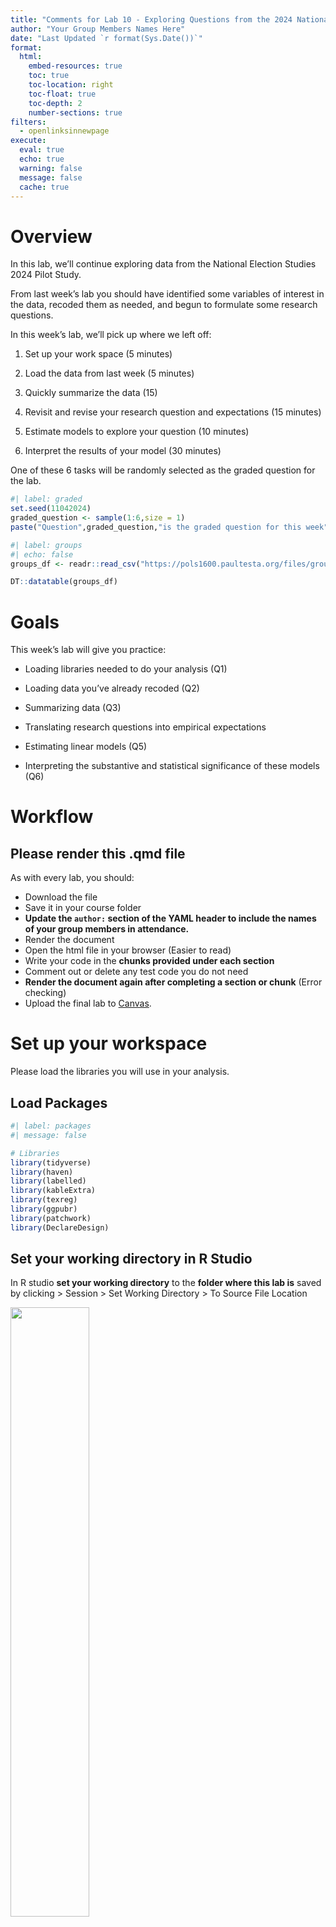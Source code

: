 ```yaml
---
title: "Comments for Lab 10 - Exploring Questions from the 2024 National Elections Pilot Study"
author: "Your Group Members Names Here"
date: "Last Updated `r format(Sys.Date())`"
format:
  html:
    embed-resources: true
    toc: true
    toc-location: right
    toc-float: true
    toc-depth: 2
    number-sections: true
filters:
  - openlinksinnewpage
execute: 
  eval: true
  echo: true
  warning: false
  message: false
  cache: true
---
```



# Overview {.unnumbered}

In this lab, we'll continue exploring data from the National Election Studies 2024 Pilot Study. 

From last week's lab you should have identified some variables of interest in the data, recoded them as needed, and begun to formulate some research questions. 

In this week's lab, we'll pick up where we left off:

1. Set up your work space (5 minutes)

2. Load the data from last week (5 minutes)

3. Quickly summarize the data (15)

4. Revisit and revise your research question and expectations (15 minutes)

5. Estimate models to explore your question (10 minutes)

6. Interpret the results of your model (30 minutes)


One of these 6 tasks will be randomly selected as the graded question for the lab.

```r
#| label: graded
set.seed(11042024)
graded_question <- sample(1:6,size = 1)
paste("Question",graded_question,"is the graded question for this week")
```



```r
#| label: groups
#| echo: false
groups_df <- readr::read_csv("https://pols1600.paultesta.org/files/groups.csv")

DT::datatable(groups_df)
```

# Goals {.unnumbered}

This week's lab will give you practice:

- Loading libraries needed to do your analysis (Q1)

- Loading data you've already recoded (Q2)

- Summarizing data (Q3)

- Translating research questions into empirical expectations
  
- Estimating linear models (Q5)

- Interpreting the substantive and statistical significance of these models (Q6)


# Workflow {.unnumbered}

## Please render this .qmd file {.unnumbered}

As with every lab, you should:

-   Download the file
-   Save it in your course folder
-   **Update the `author:` section of the YAML header to include the names of your group members in attendance.**
-   Render the document
-   Open the html file in your browser (Easier to read)
-   Write your code in the **chunks provided under each section**
-   Comment out or delete any test code you do not need
-   **Render the document again after completing a section or chunk** (Error checking)
-   Upload the final lab to [Canvas](https://canvas.brown.edu/courses/1094972/assignments){target="_blank"}.



# Set up your workspace

Please load the libraries you will use in your analysis.


## Load Packages

```r
#| label: packages
#| message: false

# Libraries
library(tidyverse)
library(haven)
library(labelled)
library(kableExtra)
library(texreg)
library(ggpubr)
library(patchwork)
library(DeclareDesign)
```

## Set your working directory in R Studio

In R studio **set your working directory** to the **folder where this lab is** saved by clicking > Session > Set Working Directory > To Source File Location

![](https://pols1600.paultesta.org/labs/images/09-nes6.png){width=50%}

After doing so uncomment `getwd()` Should print out something like

> "~/Desktop/pols1600/labs/"

Depending on where your lab is saved

```r
#| label: check_wd

# In the Top Panel of RStudio Click
# Session > Set Working Directory > Source File Location

# Uncomment to Check Where Your File is Saved 
# getwd()
```

:::{.callout-note}
If `getwd()` says something like '~/Downloads/' click: "File > Save As" and **save this lab** in your **course folder**. Then **close** the version `09-lab.qmd` that was opened from your Downloads folder and **open** the version of `09-lab.qmd` that now exists in your course folder.
:::


# Load the data from last week.

```r
#| label: datacomments
#| include: false
load("../files/data/nes24.rda")
```

Please uncomment and if needed, update, the code below to load the data from last week

```r
#| label: data

# load("nes24.rda")
```


:::{.callout-note}
You'll need to **have saved** the data from last week's lab to the **same folder** where this lab has been saved. If you didn't save the lab data from last week, you can load a version of the recoded data here:

```r
#| label: backupdata
# load(url("https://pols1600.paultesta.org/files/data/nes24.rda"))
```

:::

# Summarize the data

Use the [code](https://pols1600.paultesta.org/labs/09-lab-comments#create-a-table-of-summary-statistics) from last weeks lab to produce a table of summary statistics.

**Please update the code to include**

- Your specific outcome and predictor variables
- a column for the **standard deviation** of each variable between the `Max` and `N Missing` columns

## Caclulate summary statistics for recoded variables

```r
#| label: sumstats

# Vector of numeric variables to summarize
the_vars <- c(
  "dv_vote_trump2024", 
  "dv_participation",
  "age","education","income",
  "is_white","is_black","is_hispanic","is_asian","is_other",
  "partyid","is_dem","is_rep","is_ind"
)

# Vector of nicely formatted labels for variables
the_labels <- c(
  "Vote for Trump in '24",
  "Acts of Participation in `20",
  "Age","Education", "Income",
  "White", "Black","Hispanic","Asian","Other",
  "Party ID", "Democrat","Republican","Independent"
)

df_summary <- df %>% 
  select(all_of(the_vars)) %>%
  rename_with(~the_labels) %>% 
  pivot_longer(
    cols = everything(),
    names_to = "Variable"
  ) %>% 
  mutate(
    Variable = factor(Variable, levels = the_labels)
  ) %>% 
  group_by(Variable) %>% 
  summarise(
    Min = min(value,na.rm = T),
    p25 = quantile(value, prob = .25,na.rm = T),
    Median = quantile(value, prob = .5,na.rm = T),
    Mean = mean(value, na.rm = T),
    p75 = quantile(value, prob = .75,na.rm = T),
    Max = max(value,na.rm = T),
    SD = sd(value, na.rm=T),
    `N missing` = sum(is.na(value))
  )


```

## Display the results as a formated table

```r
#| label: summarytab

kable(df_summary,
      digits = 2) %>% 
  kable_styling() %>% 
  pack_rows("Outcomes", start_row = 1, end_row = 2) %>% 
  pack_rows("Demographic Predictors", 3, 10) %>% 
  pack_rows("Political Predictors", 11, 14)

```

## Interpret the results

Please use these tables to **describe a typical respondent** to the 2024 NES Pilot Study:

The National Election Study's 2024 Pilot Study contains responses from 1909 individuals. The typical respondent in the data was just under 50 years old, with some college, with an income in the range of \$50k-\$59k. Approximately two-thirds of the sample identified as white, with 13 percent of respondents identifying as Black, 13 percent as Hispanic, 2 percent as Asian. Forty-three percent of respondents identified as Democrats, 38 percent as Republicans, and 20 percent as Independents. The respondents were evenly split in who they would vote for 2024, with 50 percent saying they would Vote for Donald Trump, and 50 percent saying Joe Biden. In the 2020 campaign, the average respondent reported engaging in about 1 act of political participation.

# Formulate a research question and expectations

Please take a moment, revisit and revise your research questions developed in last weeks lab that contains the following:

- A clear research question
- A set of expectations and potential alternative explanations
- The formula for at least two linear models to test these expectations

## Research question

**ME:** How does support for Trump in the 2024 election vary with age and race?

**YOU:**

## Expectations

**ME:** On average, I expect that older voters will be more supportive of Trump, but suspect that this trend varies by race. I expect it will be particularly true among White voters, but less so among people of color. Since, partisanship is likely to be strong predictor of vote choice, I will explore whether these specific relationships hold, once we control for variations in partisan identification which we know varies both by age and race.

**YOU:**

## Linear Model

**ME:** 

I will estimate the following models:

$$
y = \beta_0 + \beta_1 age + \sum\beta_k race_k + \epsilon
$$
If my expectations hold, I expect the coefficient on `age` in this model to be positive, indicating older voters are more likely to vote for Trump. White respondents are the reference category in this model^[Because `white` is first level the factor variable `race`] and so the coefficients on the racial indicators ($\beta_k race$) correspond to how members of each racial group differ from white respondents in their propensity to vote for Trump. I expect all of these coefficients to be negative.

To explore whether the relationship between age and vote choice varies by race, I will fit an interaction model:

$$
y = \beta_0 + \beta_1 age + \sum\beta_k race_k + \epsilon + \sum\beta_{jk} age \times race_k  + \epsilon
$$
This model allows the relationship between age and vote choice to vary by race. For white respondents, the relationship is described by $\beta_1$. Again I expect it to be positive, suggesting older white voters are more likely to vote for trump. For racial minorities, the marginal effect of age for the racial or ethnic group $k$ is described by $\beta_1 + \beta_{jk}$. In general, I expect that the coefficients on $\beta_{jk}$ to be negative such that older racial minorities are less likely to support Trump than older white respondents. 

Finally, I will estimate a model that controls for partisanship. If the relationships between age, and race and vote choice are simply a reflection of differences in partisan identification, then coefficients on these predictors should no longer be statistically significant, while the coefficient on partisanship should positive and statistically significant.

$$
y = \beta_0 + \beta_1 pid + \beta_2 age + \sum\beta_k race_k + \epsilon + \sum\beta_{jk} age \times race_k \epsilon
$$

**You:** 

We will estimate the following models:

$$
y = \beta_0 + \beta_1 ...
$$

$$
y = \beta_0 + \beta_1 ...
$$

# Estimate your models

Below I estimate the three models described above

```r
#| label: models

# Fit models
m1 <- lm_robust(dv_vote_trump2024 ~ age + race_5cat, df)
m2 <- lm_robust(dv_vote_trump2024 ~ age*race_5cat, df)
m3 <- lm_robust(dv_vote_trump2024 ~ age*race_5cat + partyid, df)

```

# Interpret your results

Please produce 

- A regression table presenting of your model
- At least one figure showing predicted values from one model

Interpret your results using both confidence intervals and hypothesis tests to assess the **statistical significance** of your claims and predicted values to help interpret the **substantive significance** of your results

## Regression Table

```r
#| label: regtabME
#| results: asis

htmlreg(list(m1, m2, m3),
        custom.model.names = c(
          "Baseline", "Interaction", "Alternative"
        ),
        caption = "Support for Trump in 2024",
        caption.above = T,
        custom.coef.names = c(
          "(Intercept)",
          "Age",
          "Black",
          "Hispanic",
          "Asian",
          "Other",
          "Age:Black",
          "Age:Hispanic",
          "Age:Asian",
          "Age:Other",
          "Party ID"
        ) ,
        include.ci = F,
        digits = 3)
```


## Visualize predicted values 

```r
#| label: predvalME

# Predictors for m2
pred_dfm2 <- expand_grid(
  age = seq(min(df$age, na.rm =T), max(df$age, na.rm = T)),
  race_5cat = sort(unique(df$race_5cat))
)

# Predictions with confidence intervals
pred_dfm2 <- cbind(
  pred_dfm2,
  predict(m2, newdata = pred_dfm2, interval = "confidence")$fit
)

# Plot predictions from m2

fig_m2 <- pred_dfm2 %>% 
  ggplot(aes(age, fit, col = race_5cat))+
  geom_ribbon(aes(ymin = lwr, ymax = upr, 
    fill = race_5cat
    ),
    alpha = .5)+
  geom_line()+
  facet_wrap( ~ race_5cat)+
  theme_minimal()+
  guides(
    col = "none",
    fill = "none"
  )+
  labs(
    y = "Predicted Vote Choice",
    title = "Support for Trump by Age and Race"
  )

# Display figure
fig_m2

# Predictors for m3
pred_dfm3 <- expand_grid(
  age = seq(min(df$age, na.rm =T), max(df$age, na.rm = T)),
  race_5cat = sort(unique(df$race_5cat)),
  partyid = mean(df$partyid, na.rm=T)
)

# Predictions with confidence intervals
pred_dfm3 <- cbind(
  pred_dfm3,
  predict(m3, newdata = pred_dfm3, interval = "confidence")$fit
)

# Plot predictions from m2

fig_m3 <- pred_dfm3 %>% 
  ggplot(aes(age, fit, col = race_5cat))+
  geom_ribbon(aes(ymin = lwr, ymax = upr, 
    fill = race_5cat
    ),
    alpha = .5)+
  geom_line()+
  facet_wrap( ~ race_5cat)+
  theme_minimal()+
  guides(
    col = "none",
    fill = "none"
  )+
  labs(
    y = "Predicted Vote Choice",
    title = "Support for Trump by Age and Race Controlling for Partisanship"
  )

fig_m3
```

## Interperet results

**ME:** Our baseline model confirms our initial expectations. Controlling for race, older respondents have higher predicted levels of support for Trump by 0.002 percentage points. Controlling for race, the model predicts that a 60 year old respondent is about 6.3 percentage points more likely to vote for Trump than a 30 year-old respondent. The test statistic for this coefficient is 3.10 corresponding to a p-value < 0.05, suggesting that if there were no relationship between age and vote choice in this model, it would be very unlikely that we observed a test statistic of this magnitude. Similarly the confidence interval for this estimate has suggests that coefficients as small as 0.0008 and as large as 0.0034 are plausible values for the relationship between age and vote choice in these data. Similarly, controlling for age, Black, Hispanic, and Asian respondents report significantly lower levels of support for Trump than white respondents (p < 0.05). 

Turning to the interaction model, we see that the magnitude of the coefficient on age (which corresponds to the marginal effect of age for white respondents) increases, while the coefficients on the interactions between age and racial indicators are generally negative, suggesting that the relationship between age and support for Trump is less strong for these racial and ethnic groups. Figure 1 helps clarify these marginal effects, as we see that slope for age is clearly positive for white respondents, clearly negative for Black respondents. The confidence intervals for the predicted values of the other racial and ethnic groups are generally wide, and consisent with positive, negative, or no relationship between age and vote choice.

Finally, looking at the model controlling for partisanship, we see that none of the relationships between age, race, and vote choice, remain statistically significant once we account for the relationships between partisanship and vote choice, and the relationships between partisanship and age and race. In sum, apparent demographic differences in support for Trump appear driven by the differences in partisan identification across racial groups and within age groups.

**YOU:**


# Take the Class Survey {.unnumbered}

Please take a few moments to complete the [class survey](https://brown.co1.qualtrics.com/jfe/form/SV_9ZBz6W3H0yxo4rY){target="_blank"} for this week.){target="_blank"} for this week.
